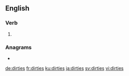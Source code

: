 ==English==

===Verb===
{{head|en|verb form}}

# {{en-third-person singular of|dirty}}

===Anagrams===
* {{l|en|ditsier}}

[[de:dirties]]
[[fr:dirties]]
[[ku:dirties]]
[[ja:dirties]]
[[sv:dirties]]
[[vi:dirties]]